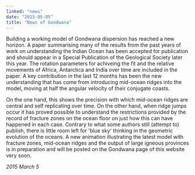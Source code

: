 ```yaml
---
linked: "news"
date: "2015-05-05"
title: "News of Gondwana"
---
```




Building a working model of Gondwana dispersion has reached a new horizon. A
paper  summarising many of the results from the past years of work on
understanding the Indian Ocean  has been accepted for publication and should
appear in a Special Publication of the Geological  Society later this year. The
rotation parameters for achiveing the fit and the relative movements  of Africa,
Antarctica and India over time are included in the paper. A key contribution in
the last 12  months has been the new understanding that has come from
introducing mid-ocean ridges into the  model, moving at half the angular
velocity of their conjugate coasts. 

On the one hand, this shows the precision with which mid-ocean ridges are
central and self replicating over time. On the other hand, when ridge jumps
occur it has proved possible to  understand the restrictions provided by the
record of fracture zones on the ocean floor on just how  this can have happened
in each case. Contrary to what some authors still (attempt to) publish,  there
is little room left for 'blue sky' thinking in the geometric evolution of the
oceans. A new  animation illustrating the latest model with fracture zones,
mid-ocean ridges and the output of  large igneous provinces is in preparation
and will be posted on the Gondwana page of this website  very soon. 

_2015 March 5_

